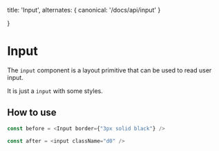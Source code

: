   title: 'Input',
  alternates: {
    canonical: '/docs/api/input'
  }

}

# Input

The `input` component is a layout primitive that can be used to read user input.

It is just a `input` with some styles.

## How to use

```typescript
const before = <Input border={"3px solid black"} />

const after = <input className="d0" />
```
